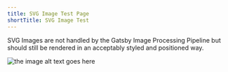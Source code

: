 ```yaml
---
title: SVG Image Test Page
shortTitle: SVG Image Test
---
```


SVG Images are not handled by the Gatsby Image Processing Pipeline but should still be rendered in an acceptably styled and positioned way.

![the image alt text goes here](../files/svg-with-transparent-background.svg 'this it the title')
